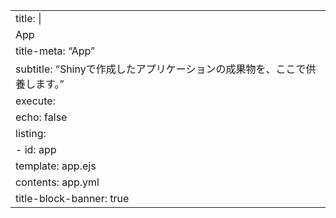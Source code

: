 ---
title: |
  [App]{.libre-baskerville-bold}
title-meta: "App"
subtitle: "Shinyで作成したアプリケーションの成果物を、ここで供養します。"
execute:
  echo: false
listing:
  - id: app
    template: app.ejs
    contents: app.yml
title-block-banner: true
---